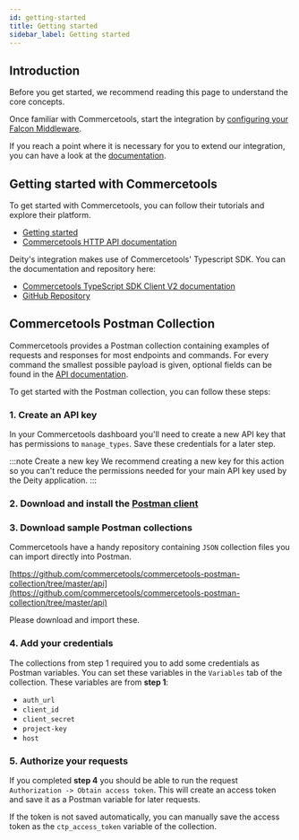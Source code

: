 ```yaml
---
id: getting-started
title: Getting started
sidebar_label: Getting started
---
```



<CodePackage name="@deity/falcon-commercetools-module" />


## Introduction

Before you get started, we recommend reading this page to understand the core concepts.

Once familiar with Commercetools, start the integration by [configuring your Falcon Middleware](/docs/integrations/commercetools/configuration/getting-started).

If you reach a point where it is necessary for you to extend our integration, you can have a look at the [documentation](/docs/integrations/commercetools/extending/getting-started).


## Getting started with Commercetools
To get started with Commercetools, you can follow their tutorials and explore their platform.

- [Getting started](https://docs.commercetools.com/tutorials/getting-started)
- [Commercetools HTTP API documentation](https://docs.commercetools.com/api/general-concepts)

Deity's integration makes use of Commercetools' Typescript SDK. You can the documentation and repository here:

- [Commercetools TypeScript SDK Client V2 documentation](https://commercetools.github.io/nodejs/sdk/api/typescriptSdk.html#typescript-sdk-client-v2)
- [GitHub Repository](https://github.com/commercetools/commercetools-sdk-typescript)

## Commercetools Postman Collection
Commercetools provides a Postman collection containing examples of requests and responses for most endpoints and commands. For every command the smallest possible payload is given, optional fields can be found in the [API documentation](https://docs.commercetools.com/api/general-concepts).

To get started with the Postman collection, you can follow these steps:

### 1. Create an API key

In your Commercetools dashboard you'll need to create a new API key that has permissions to `manage_types`. Save these credentials for a later step.

:::note Create a new key
We recommend creating a new key for this action so you can't reduce the permissions needed for your main API key used by the Deity application.
:::

### 2. Download and install the [Postman client](https://www.postman.com/downloads/)
### 3. Download sample Postman collections

Commercetools have a handy repository containing `JSON` collection files you can import directly into Postman.

[https://github.com/commercetools/commercetools-postman-collection/tree/master/api](https://github.com/commercetools/commercetools-postman-collection/tree/master/api)

Please download and import these.

### 4. Add your credentials

The collections from step 1 required you to add some credentials as Postman variables. You can set these variables in the `Variables` tab of the collection. These variables are from **step 1**:

- `auth_url`
- `client_id`
- `client_secret`
- `project-key`
- `host`

### 5. Authorize your requests

If you completed **step 4** you should be able to run the request `Authorization -> Obtain access token`. This will create an access token and save it as a Postman variable for later requests.

If the token is not saved automatically, you can manually save the access token as the `ctp_access_token` variable of the collection.
